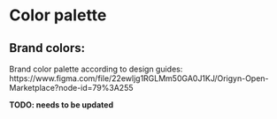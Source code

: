 
<Meta title="Brand Identity/Colors" />

<style>{`
   .table {
    width: 100%;
   }
   .colorBlock {
     height: 24px;
   }
`}</style>

<h1 className="subheading">Color palette</h1>
<h2>Brand colors:</h2>
<p>Brand color palette according to design guides: https://www.figma.com/file/22ewljg1RGLMm50GA0J1KJ/Origyn-Open-Marketplace?node-id=79%3A255</p>
<b>TODO: needs to be updated</b>
<ColorPalette>
  <ColorItem
    title="theme.colors.ACCENT_COLOR"
    subtitle="Main Accent color"
    colors={['#F5A506']}
  />
  <ColorItem
    title="theme.colors.BLACK"
    subtitle="Default black"
    colors={['#000000']}
  />
  <ColorItem
    title="theme.colors.WHITE"
    subtitle="Default white"
    colors={['#FFFFFF']}
  />
  <ColorItem
    title="theme.colors.BG_GRAY"
    subtitle="Gray background"
    colors={['#E5E5E5']}
  />
  <ColorItem
    title="theme.colors.ERROR"
    subtitle="Error"
    colors={['#E42932']}
  />
  <ColorItem
    title="theme.colors.SUCCESS"
    subtitle="Success"
    colors={['#50AA3E']}
  />
  <ColorItem
    title="theme.colors.WARNING"
    subtitle="Warning"
    colors={['#EE9907']}
  />
</ColorPalette>